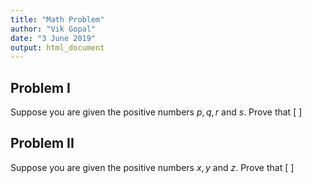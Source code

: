 ```yaml
---
title: "Math Problem"
author: "Vik Gopal"
date: "3 June 2019"
output: html_document
---
```


## Problem I

Suppose you are given the positive numbers $p, q, r$ and $s$. Prove that
\[
\frac{(p^2 + 1))(q^2 + 1)(r^2 + 1)(s^2 + 1)}{pqrs} \ge 16
\]

## Problem II

Suppose you are given the positive numbers $x, y$ and $z$. Prove that
\[
\frac{(x^2 + x + 1)(y^2 + y + 1)(z^2 + z + 1)}{pqrs} \ge 27
\]

